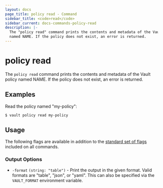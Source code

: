 ```yaml
---
layout: docs
page_title: policy read - Command
sidebar_title: <code>read</code>
sidebar_current: docs-commands-policy-read
description: |-
  The "policy read" command prints the contents and metadata of the Vault policy
  named NAME. If the policy does not exist, an error is returned.
---
```


# policy read

The `policy read` command prints the contents and metadata of the Vault policy
named NAME. If the policy does not exist, an error is returned.

## Examples

Read the policy named "my-policy":

```text
$ vault policy read my-policy
```

## Usage

The following flags are available in addition to the [standard set of
flags](/docs/commands/index.html) included on all commands.

### Output Options

- `-format` `(string: "table")` - Print the output in the given format. Valid
  formats are "table", "json", or "yaml". This can also be specified via the
  `VAULT_FORMAT` environment variable.

